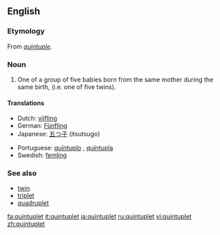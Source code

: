 {{wikipedia}}
==English==
{{coefficient}}
===Etymology===
From {{MF.}} ''[[quintuple]]''.

===Noun===
{{en-noun}}

# One of a group of five babies born from the same mother during the same birth, (i.e. one of five twins).

====Translations====
{{trans-top|one of a group of five babies born from the same mother during the same birth}}
*Dutch: [[vijfling]] {{m}}
*German: [[Fünfling]] {{m}}
*Japanese: [[五つ子]] (itsutsugo)
{{trans-mid}}
*Portuguese: [[quíntuplo]] {{m}}, [[quíntupla]] {{f}}
*Swedish: [[femling]]
{{trans-bottom}}

===See also===
*[[twin]]
*[[triplet]]
*[[quadruplet]]

[[fa:quintuplet]]
[[it:quintuplet]]
[[ja:quintuplet]]
[[ru:quintuplet]]
[[vi:quintuplet]]
[[zh:quintuplet]]